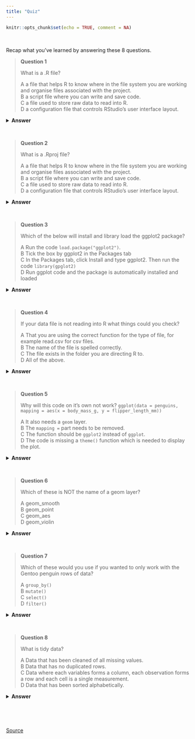 ```yaml
---
title: "Quiz"
---
```


```r
knitr::opts_chunk$set(echo = TRUE, comment = NA)
```

<br>

Recap what you've learned by answering these 8 questions.

> **Question 1**
>
> What is a .R file?
>
> A a file that helps R to know where in the file system you are working and organise files associated with the project.  
> B a script file where you can write and save code.  
> C a file used to store raw data to read into R.  
> D a configuration file that controls RStudio's user interface layout.  

<details>
  <summary>**Answer**</summary>

B

</details>

<br>

> **Question 2**
>
> What is a .Rproj file?
>
> A a file that helps R to know where in the file system you are working and organise files associated with the project.  
> B a script file where you can write and save code.  
> C a file used to store raw data to read into R.  
> D a configuration file that controls RStudio's user interface layout.  

<details>
  <summary>**Answer**</summary>

A

</details>

<br>

> **Question 3**
>
> Which of the below will install and library load the ggplot2 package?
>
> A Run the code `load.package("ggplot2")`.  
> B Tick the box by ggplot2 in the Packages tab  
> C In the Packages tab, click Install and type ggplot2. Then run the code `library(gpglot2)`  
> D Run ggplot code and the package is automatically installed and loaded  

<details>
  <summary>**Answer**</summary>

C

(Note that B will library load the package but this will only work if the package is already installed on the computer.)

</details>

<br>

> **Question 4**
>
> If your data file is not reading into R what things could you check?
>
> A That you are using the correct function for the type of file, for example read.csv for csv files.  
> B The name of the file is spelled correctly.  
> C The file exists in the folder you are directing R to.  
> D All of the above.  

<details>
  <summary>**Answer**</summary>

D

</details>

<br>

> **Question 5**
>
> Why will this code on it's own not work? `ggplot(data = penguins, mapping = aes(x = body_mass_g, y = flipper_length_mm))`
>
> A It also needs a `geom` layer.  
> B The `mapping = ` part needs to be removed.  
> C The function should be `ggplot2` instead of `ggplot`.  
> D The code is missing a `theme()` function which is needed to display the plot.  

<details>
  <summary>**Answer**</summary>

A

</details>

<br>

> **Question 6**
>
> Which of these is NOT the name of a geom layer?
>
> A geom_smooth  
> B geom_point  
> C geom_aes  
> D geom_violin  

<details>
  <summary>**Answer**</summary>

C 

Note that `aes` is not a geom but stands for aesthetic and tells R what variables to use.

</details>

<br>

> **Question 7**
>
> Which of these would you use if you wanted to only work with the Gentoo penguin rows of data?
>
> A `group_by()`  
> B `mutate()`  
> C `select()`  
> D `filter()`  

<details>
  <summary>**Answer**</summary>

D

</details>

<br>

> **Question 8**
>
> What is tidy data?
>
> A Data that has been cleaned of all missing values.  
> B Data that has no duplicated rows.  
> C Data where each variables forms a column, each observation forms a row and each cell is a single measurement.  
> D Data that has been sorted alphabetically.  

<details>
  <summary>**Answer**</summary>

C

</details>

<br>

<br>

[Source](https://github.com/acriach/r_teaching)